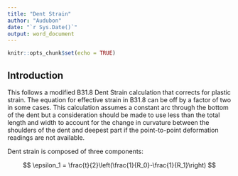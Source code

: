 ```yaml
---
title: "Dent Strain"
author: "Audubon"
date: "`r Sys.Date()`"
output: word_document
---
```


```r
knitr::opts_chunk$set(echo = TRUE)
```

## Introduction  
This follows a modified B31.8 Dent Strain calculation that corrects for plastic strain. The equation for effective strain in B31.8 can be off by a factor of two in some cases. This calculation assumes a constant arc through the bottom of the dent but a consideration should be made to use less than the total length and width to account for the change in curvature between the shoulders of the dent and deepest part if the point-to-point deformation readings are not available.

Dent strain is composed of three components:

$$
\epsilon_1 = \frac{t}{2}\left(\frac{1}{R_0}-\frac{1}{R_1}\right)
$$